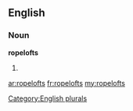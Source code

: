 ==English==

===Noun===
'''ropelofts'''

# {{plural of|[[ropeloft]]}}

[[Category:English plurals]]

[[ar:ropelofts]]
[[fr:ropelofts]]
[[my:ropelofts]]